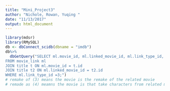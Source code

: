 ```yaml
---
title: "Mini_Project3"
author: "Nichole, Rowan, Yuqing "
date: "11/13/2017"
output: html_document
---
```

```r
library(mdsr)
library(RMySQL)
db <- dbConnect_scidb(dbname = "imdb")
db%>% 
  dbGetQuery("SELECT ml.movie_id, ml.linked_movie_id, ml.link_type_id, t.title AS movie_title, t2.title AS linked_movie_title
FROM movie_link ml
JOIN title t ON ml.movie_id = t.id
JOIN title t2 ON ml.linked_movie_id = t2.id
WHERE ml.link_type_id =3;")
# remake of (3) means the movie is the remake of the related movie 
# remade as (4) meamns the movie is that take characters from related movies and made them into new tv shows or movies 
```

